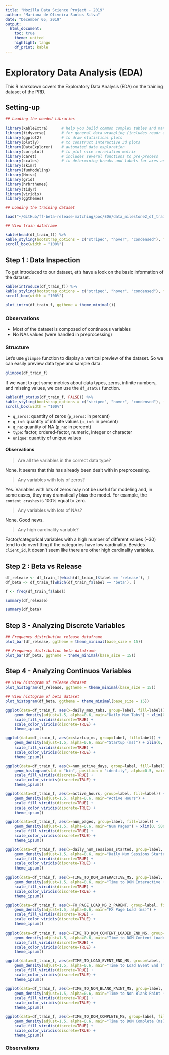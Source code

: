 ```yaml
---
title: "Mozilla Data Science Project - 2019"
author: "Mariana de Oliveira Santos Silva"
date: "December 05, 2019"
output: 
  html_document:
    toc: true
    theme: united
    highlight: tango
    df_print: kable
---
```


# Exploratory Data Analysis (EDA) {.tabset}

This R markdown covers the Exploratory Data Analysis (EDA) on the training dataset of the PRD. 

## Setting-up
```r
## Loading the needed libraries

library(kableExtra)      # help you build common complex tables and manipulate table styles
library(tidyverse)       # for general data wrangling (includes readr and dplyr)
library(ggplot2)         # to draw statistical plots 
library(plotly)          # to construct interactive 3d plots
library(DataExplorer)    # automated data exploration
library(corrplot)        # to plot nice correlation matrix
library(caret)           # includes several functions to pre-process
library(scales)          # to determining breaks and labels for axes and legends
library(skimr)
library(funModeling) 
library(Hmisc)
library(grid)
library(hrbrthemes)
library(tidyr)
library(viridis)
library(ggthemes)
```

```r
## Loading the training dataset

load("~/GitHub/ff-beta-release-matching/poc/EDA/data_milestone2_df_train_validate_20191021.RData")
```

```r
## View train dataframe 

kable(head(df_train_f)) %>%
kable_styling(bootstrap_options = c("striped", "hover", "condensed"), full_width = F) %>%
scroll_box(width = "100%")
```

## Step 1 : Data Inspection

To get introduced to our dataset, et's have a look on the basic information of the dataset.

```r
kable(introduce(df_train_f)) %>%
kable_styling(bootstrap_options = c("striped", "hover", "condensed"), full_width = F) %>%
scroll_box(width = "100%")
```

```r
plot_intro(df_train_f, ggtheme = theme_minimal())
```

### Observations

* Most of the dataset is composed of continuous variables
* No NAs values (were handled in preprocessing)

### Structure

Let's use `glimpse` function to display a vertical preview of the dataset. So we can easily preview data type and sample data.

```r
glimpse(df_train_f)
```

If we want to get some metrics about data types, zeros, infinite numbers, and missing values, we can use the `df_status` function.

```r
kable(df_status(df_train_f, FALSE)) %>%
kable_styling(bootstrap_options = c("striped", "hover", "condensed"), full_width = F) %>%
scroll_box(width = "100%")
```

* `q_zeros`: quantity of zeros (`p_zeros`: in percent)
* `q_inf`: quantity of infinite values (`p_inf`: in percent)
* `q_na`: quantity of NA (`p_na`: in percent)
* `type`: factor, ordered-factor, numeric, integer or character
* `unique`: quantity of unique values

#### Observations

> Are all the variables in the correct data type?

None. It seems that this has already been dealt with in preprocessing. 

> Any variables with lots of zeros? 

Yes. Variables with lots of zeros may not be useful for modeling and, in some cases, they may dramatically bias the model. For example, the `content_crashes` is 100% equal to zero.  

> Any variables with lots of NAs? 

None. Good news.

> Any high cardinality variable?

Factor/categorical variables with a high number of different values (~30) tend to do overfitting if the categories have low cardinality. Besides `client_id`, it doesn't seem like there are other high cardinality variables.

## Step 2 : Beta vs Release

```r
df_release <- df_train_f[which(df_train_f$label == 'release'), ]
df_beta <- df_train_f[which(df_train_f$label == 'beta'), ]

f <- freq(df_train_f$label)
```


```r
summary(df_release)
```


```r
summary(df_beta)
```

## Step 3 - Analyzing Discrete Variables

```r
## Frequency distribution release dataframe
plot_bar(df_release, ggtheme = theme_minimal(base_size = 15))
```

```r
## Frequency distribution beta dataframe
plot_bar(df_beta, ggtheme = theme_minimal(base_size = 15))
```

## Step 4 - Analyzing Continuos Variables

```r
## View histogram of release dataset
plot_histogram(df_release, ggtheme = theme_minimal(base_size = 15))
```

```r
## View histogram of beta dataset
plot_histogram(df_beta, ggtheme = theme_minimal(base_size = 15))
```


```r
ggplot(data=df_train_f, aes(x=daily_max_tabs, group=label, fill=label)) +
    geom_density(adjust=1.5, alpha=0.6, main="Daily Max Tabs") + xlim(0, 20) +
    scale_fill_viridis(discrete=TRUE) +
    scale_color_viridis(discrete=TRUE) +
    theme_ipsum()
```

```r
ggplot(data=df_train_f, aes(x=startup_ms, group=label, fill=label)) +
    geom_density(adjust=1.5, alpha=0.6, main="Startup (ms)") + xlim(0, 5) +
    scale_fill_viridis(discrete=TRUE) +
    scale_color_viridis(discrete=TRUE) +
    theme_ipsum()
```

```r
ggplot(data=df_train_f, aes(x=num_active_days, group=label, fill=label)) +
    geom_histogram(stat = "bin", position = "identity", alpha=0.5, main="Num Active Days") +
    scale_fill_viridis(discrete=TRUE) +
    scale_color_viridis(discrete=TRUE) +
    theme_ipsum()
```


```r
ggplot(data=df_train_f, aes(x=active_hours, group=label, fill=label)) +
    geom_density(adjust=1.5, alpha=0.6, main="Active Hours") +
    scale_fill_viridis(discrete=TRUE) +
    scale_color_viridis(discrete=TRUE) +
    theme_ipsum()
```

```r
ggplot(data=df_train_f, aes(x=num_pages, group=label, fill=label)) +
    geom_density(adjust=1.5, alpha=0.6, main="Num Pages") + xlim(0, 50000) +
    scale_fill_viridis(discrete=TRUE) +
    scale_color_viridis(discrete=TRUE) +
    theme_ipsum()
```

```r
ggplot(data=df_train_f, aes(x=daily_num_sessions_started, group=label, fill=label)) +
    geom_density(adjust=1.5, alpha=0.6, main="Daily Num Sessions Started") + xlim(0, 20) +
    scale_fill_viridis(discrete=TRUE) +
    scale_color_viridis(discrete=TRUE) +
    theme_ipsum()
```

```r
ggplot(data=df_train_f, aes(x=TIME_TO_DOM_INTERACTIVE_MS, group=label, fill=label)) +
    geom_density(adjust=1.5, alpha=0.6, main="Time to DOM Interactive (ms)") +
    scale_fill_viridis(discrete=TRUE) +
    scale_color_viridis(discrete=TRUE) +
    theme_ipsum()
```

```r
ggplot(data=df_train_f, aes(x=FX_PAGE_LOAD_MS_2_PARENT, group=label, fill=label)) +
    geom_density(adjust=1.5, alpha=0.6, main="FX Page Load (ms)") +
    scale_fill_viridis(discrete=TRUE) +
    scale_color_viridis(discrete=TRUE) +
    theme_ipsum()
```

```r
ggplot(data=df_train_f, aes(x=TIME_TO_DOM_CONTENT_LOADED_END_MS, group=label, fill=label)) +
    geom_density(adjust=1.5, alpha=0.6, main="Time to DOM Content Loaded End (ms)") +
    scale_fill_viridis(discrete=TRUE) +
    scale_color_viridis(discrete=TRUE) +
    theme_ipsum()
```

```r
ggplot(data=df_train_f, aes(x=TIME_TO_LOAD_EVENT_END_MS, group=label, fill=label)) +
    geom_density(adjust=1.5, alpha=0.6, main="Time to Load Event End (ms)") +
    scale_fill_viridis(discrete=TRUE) +
    scale_color_viridis(discrete=TRUE) +
    theme_ipsum()
```

```r
ggplot(data=df_train_f, aes(x=TIME_TO_NON_BLANK_PAINT_MS, group=label, fill=label)) +
    geom_density(adjust=1.5, alpha=0.6, main="Time to Non Blank Paint (ms)") +
    scale_fill_viridis(discrete=TRUE) +
    scale_color_viridis(discrete=TRUE) +
    theme_ipsum()
```

```r
ggplot(data=df_train_f, aes(x=TIME_TO_DOM_COMPLETE_MS, group=label, fill=label)) +
    geom_density(adjust=1.5, alpha=0.6, main="Time to DOM Complete (ms)") +
    scale_fill_viridis(discrete=TRUE) +
    scale_color_viridis(discrete=TRUE) +
    theme_ipsum()
```

### Observations